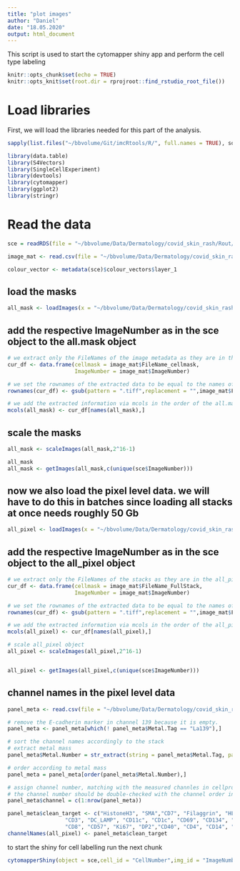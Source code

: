 ```yaml
---
title: "plot images"
author: "Daniel"
date: "18.05.2020"
output: html_document
---
```


This script is used to start the cytomapper shiny app and perform the cell type labeling

```r
knitr::opts_chunk$set(echo = TRUE)
knitr::opts_knit$set(root.dir = rprojroot::find_rstudio_root_file())
```

# Load libraries

First, we will load the libraries needed for this part of the analysis.

```r
sapply(list.files("~/bbvolume/Git/imcRtools/R/", full.names = TRUE), source)

library(data.table)
library(S4Vectors)
library(SingleCellExperiment)
library(devtools)
library(cytomapper)
library(ggplot2)
library(stringr)
```

# Read the data

```r
sce = readRDS(file = "~/bbvolume/Data/Dermatology/covid_skin_rash/Rout/data/sce_protein.rds")

image_mat <- read.csv(file = "~/bbvolume/Data/Dermatology/covid_skin_rash/processed/cpout/Image.csv")

colour_vector <- metadata(sce)$colour_vectors$layer_1
```

## load the masks

```r
all_mask <- loadImages(x = "~/bbvolume/Data/Dermatology/covid_skin_rash/processed/cpout/",pattern = "ilastik_s2_Probabilities_mask.tiff")
```

## add the respective ImageNumber as in the sce object to the all.mask object

```r


# we extract only the FileNames of the image metadata as they are in the all.masks object
cur_df <- data.frame(cellmask = image_mat$FileName_cellmask,
                     ImageNumber = image_mat$ImageNumber)

# we set the rownames of the extracted data to be equal to the names of all.masks
rownames(cur_df) <- gsub(pattern = ".tiff",replacement = "",image_mat$FileName_cellmask)

# we add the extracted information via mcols in the order of the all.masks object to 
mcols(all_mask) <- cur_df[names(all_mask),]
```

## scale the masks

```r

all_mask <- scaleImages(all_mask,2^16-1)

all_mask
all_mask <- getImages(all_mask,c(unique(sce$ImageNumber)))

```


## now we also load the pixel level data. we will have to do this in batches since loading all stacks at once needs roughly 50 Gb


```r
all_pixel <- loadImages(x = "~/bbvolume/Data/Dermatology/covid_skin_rash/processed/tiffs/",pattern = ".*_full.tiff")
```

## add the respective ImageNumber as in the sce object to the all_pixel object

```r
# we extract only the FileNames of the stacks as they are in the all_pixel object
cur_df <- data.frame(cellmask = image_mat$FileName_FullStack,
                     ImageNumber = image_mat$ImageNumber)

# we set the rownames of the extracted data to be equal to the names of all_pixel
rownames(cur_df) <- gsub(pattern = ".tiff",replacement = "",image_mat$FileName_FullStack)

# we add the extracted information via mcols in the order of the all_pixel object
mcols(all_pixel) <- cur_df[names(all_pixel),]

# scale all_pixel object
all_pixel <- scaleImages(all_pixel,2^16-1)


all_pixel <- getImages(all_pixel,c(unique(sce$ImageNumber)))
```

## channel names in the pixel level data
 
```r
panel_meta <- read.csv(file = "~/bbvolume/Data/Dermatology/covid_skin_rash/Skin_panel.csv", sep= "," )

# remove the E-cadherin marker in channel 139 because it is empty.
panel_meta <- panel_meta[which(! panel_meta$Metal.Tag == "La139"),]

# sort the channel names accordingly to the stack
# extract metal mass
panel_meta$Metal.Number = str_extract(string = panel_meta$Metal.Tag, pattern = "[0-9]+")

# order according to metal mass
panel_meta = panel_meta[order(panel_meta$Metal.Number),]

# assign channel number, matching with the measured channles in cellprofiler
# the channel number should be double-checked with the channel order in the _full.csv file in the tiff folder to see if the order matches (e.g. Y89 can cause a mismatch)
panel_meta$channel = c(1:nrow(panel_meta))

panel_meta$clean_target <- c("HistoneH3", "SMA","CD7", "Filaggrin", "HLADR","CD370", "CD27", "CD16", "CD163", "Langerin", "CD11b", "CD68", "CD31",
                  "CD3", "DC_LAMP", "CD11c", "CD1c", "CD69", "CD134", "GrzB", "CD45RA", "STING", "CD45RO", "FoxP3", "CD20", "CLA",
                  "CD8", "CD57", "Ki67", "DP2","CD40", "CD4", "CD14", "E-cad",  "CD303", "CD206", "DNA1", "DNA2", "MPO")
channelNames(all_pixel) <- panel_meta$clean_target
```

to start the shiny for cell labelling run the next chunk

```r
cytomapperShiny(object = sce,cell_id = "CellNumber",img_id = "ImageNumber",mask = all_mask, image = all_pixel)
```